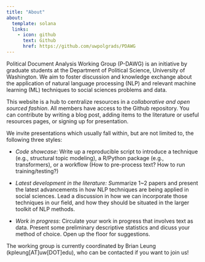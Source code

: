 ```yaml
---
title: "About"
about:
  template: solana
  links:
    - icon: github
      text: Github
      href: https://github.com/uwpolgrads/PDAWG
---
```


Political Document Analysis Working Group (P-DAWG) is an initiative by graduate students at the Department of Political Science, University of Washington. We aim to foster discussion and knowledge exchange about the application of natural language processing (NLP) and relevant machine learning (ML) techniques to social sciences problems and data.

This website is a hub to centralize resources in a *collaborative and open sourced fashion*. All members have access to the Github repository. You can contribute by writing a blog post, adding items to the literature or useful resources pages, or signing up for presentation.

We invite presentations which usually fall within, but are not limited to, the following three styles:

-   *Code showcase*: Write up a reproducible script to introduce a technique (e.g., structural topic modeling), a R/Python package (e.g., transformers), or a workflow (How to pre-process text? How to run training/testing?)

-   *Latest development in the literature: S*ummarize 1\~2 papers and present the latest advancements in how NLP techniques are being applied in social sciences. Lead a discussion in how we can incorporate those techniques in our field, and how they should be situated in the larger toolkit of NLP methods.

-   *Work in progress*: Circulate your work in progress that involves text as data. Present some preliminary descriptive statistics and dicuss your method of choice. Open up the floor for suggestions.

The working group is currently coordinated by Brian Leung (kpleung\[AT\]uw\[DOT\]edu), who can be contacted if you want to join us!

